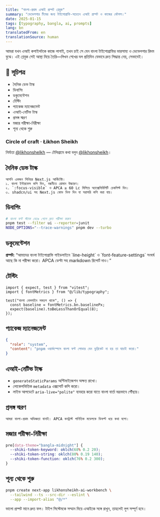 ```yaml
---
title: "বাংলা-প্রথম এআই প্রম্পট প্লেবুক"
summary: "ডেভেলপার টিমের জন্য টাইপোগ্রাফি-সচেতন এআই প্রম্পট ও কাজের কৌশল।"
date: 2025-01-15
tags: [typography, bangla, ai, prompts]
lang: bn
translatedFrom: en
translationSource: human
---
```



আমরা যখন এআই কপাইলটকে কাজে লাগাই, তখন চাই সে যেন বাংলা টাইপোগ্রাফির ভারসাম্য ও ডেভেলপার রিদম বুঝে। এই প্লেবুক সেই আস্থা নিয়ে তৈরি—লিখন শেখের দল প্রতিদিন যেভাবে দ্রুত সিদ্ধান্ত নেয়, সেভাবেই।

## 🌟 সূচিপত্র

- দৈনিক ডেভ টাস্ক
- ডিবাগিং
- ডকুমেন্টেশন
- টেস্টিং
- প্যাকেজ ম্যানেজমেন্ট
- এআই-নেটিভ টাস্ক
- প্রসঙ্গ স্মরণ
- মজার পরীক্ষা-নিরীক্ষা
- শূন্য থেকে শুরু

<Card className="space-y-4 bg-gradient-to-br from-fuchsia-900/60 via-slate-900/50 to-emerald-900/50 border-white/10 p-6 text-white">
  <h3 className="text-lg font-semibold">Circle of craft · Łikhon Sheikh</h3>
  <p className="text-sm text-white/80">
    নির্মাতা <a href="https://github.com/likhonshelkh" className="underline decoration-amber-300 decoration-dashed underline-offset-4">@likhonshelkh</a> — টেলিগ্রামে কথা বলুন <a href="https://t.me/likhonsheikh" className="underline decoration-lime-300 underline-offset-4">@likhonsheikh</a>।
  </p>
</Card>

## দৈনিক ডেভ টাস্ক

```mdx filename="prompt.md"
আপনি একজন সিনিয়র Next.js আর্কিটেক্ট।
১. বাংলা ইন্টারফেস কপি দিন, বন্ধনীতে রোমান উচ্চারণ।
২. `:focus-visible` ও APCA ≥ 60 Lc মিলিয়ে অ্যাক্সেসিবিলিটি চেকলিস্ট দিন।
৩. shadcn/ui সহ Next.js কোড ডিফ দিন যা সরাসরি কপি করা যায়।
```

## ডিবাগিং

```bash filename="debug.sh"
# বাংলা ফন্ট স্ট্যাক ভেঙে গেলে দ্রুত পরীক্ষা করুন
pnpm test --filter ui --reporter=junit
NODE_OPTIONS="--trace-warnings" pnpm dev --turbo
```

## ডকুমেন্টেশন

<Card className="bg-white/5 border-white/10 p-6 text-sm leading-relaxed">
  <strong>প্রম্পট:</strong> “আমাদের বাংলা টাইপোগ্রাফি গাইডলাইনে `line-height` ও `font-feature-settings` সংঘর্ষ আছে কি না পরীক্ষা করো। APCA ডেল্টা সহ markdown রিপোর্ট দাও।”
</Card>

## টেস্টিং

```tsx filename="tests/font-system.test.tsx"
import { expect, test } from "vitest";
import { fontMetrics } from "@/lib/typography";

test("বাংলা বেসলাইন সমতল থাকে", () => {
  const baseline = fontMetrics.bn.baselinePx;
  expect(baseline).toBeLessThanOrEqual(8);
});
```

## প্যাকেজ ম্যানেজমেন্ট

```json filename="prompt.json"
{
  "role": "system",
  "content": "pnpm ওয়ার্কস্পেসে বাংলা ফন্ট লোডার যেন ডুপ্লিকেট না হয় তা যাচাই করো।"
}
```

## এআই-নেটিভ টাস্ক

- `generateStaticParams` অপ্টিমাইজেশন অক্ষত রাখো।
- লোকেলভিত্তিক `metadata` এক্সপোর্ট কপি করো।
- লাইভ আপডেটে `aria-live="polite"` ব্যবহার করো যাতে বাংলা বার্তা ভদ্রভাবে পৌঁছায়।

## প্রসঙ্গ স্মরণ

```text
আমরা বাংলা-প্রথম অভিজ্ঞতা বানাই। APCA কনট্রাস্ট গাণিতিক মডেলকে ডিফল্ট ধরে কথা বলো।
```

## মজার পরীক্ষা-নিরীক্ষা

```css filename="app/globals.css"
pre[data-theme="bangla-midnight"] {
  --shiki-token-keyword: oklch(68% 0.2 20);
  --shiki-token-string: oklch(80% 0.19 140);
  --shiki-token-function: oklch(76% 0.2 300);
}
```

## শূন্য থেকে শুরু

```bash filename="scaffold.sh"
pnpm create next-app likhonsheikh-ai-workbench \
  --tailwind --ts --src-dir --eslint \
  --app --import-alias "@/*"
```

ভালো প্রম্পট মানে দ্রুত ফল। টাইপ সিস্টেমকে সম্মান দিয়ে এআইকে সঙ্গে রাখুন, তাহলেই লুপ সম্পূর্ণ হবে।
